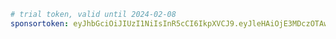 ```yaml title="evcc.yaml"
# trial token, valid until 2024-02-08
sponsortoken: eyJhbGciOiJIUzI1NiIsInR5cCI6IkpXVCJ9.eyJleHAiOjE3MDczOTAwMDAsImlhdCI6MTcwNTc0ODQwMCwiaXNzIjoiZXZjYy5pbyIsInN1YiI6IlRyaWFsIFNwb25zb3JzaGlwIPCfppwiLCJzcGUiOnRydWUsInNyYyI6Im1hIn0.DHve76Kre6Ii78E4qc2G0E2szvcvNgFu-eF4SnxCWAc
```
